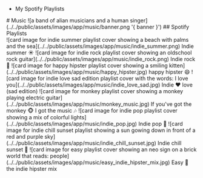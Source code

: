 
<aside>
    <div className='asideCore'>
        <ul className="linksList">
            <li>
                <FontAwesomeIcon icon={faSpotify} color='white' size="2x" className="social" /> <BaseLink href="https://open.spotify.com/user/chriswwweb/playlists">My Spotify Playlists</BaseLink>
            </li>
        </ul>
        <AsideContent />
    </div>
</aside>
<section id="music" className="middle">
    # Music
    ![a band of alian musicians and a human singer](../../public/assets/images/app/music/banner.png '{ banner }')
    ## Spotify Playlists
    <div className="grid">
        <Link href="https://open.spotify.com/playlist/0ju1z7ELlpnSeabW2kEuQT" className={styles.preview}>
            ![card image for indie summer playlist cover showing a beach with palms and the sea](../../public/assets/images/app/music/indie_summer.png)
            <span className={styles.title}>Indie summer ☀️</span>
        </Link>
        <Link href="https://open.spotify.com/playlist/341fyZWfso1OzWrQjfnHyV" className={styles.preview}>
            ![card image for indie rock playlist cover showing an oldschool rock guitar](../../public/assets/images/app/music/indie_rock.png)
            <span className={styles.title}>Indie rock 🎸</span>
        </Link>
        <Link href="https://open.spotify.com/playlist/67UDicGisTxY0heokY0Xuz" className={styles.preview}>
            ![card image for happy hipster playlist cover showing a smiling kitten](../../public/assets/images/app/music/happy_hipster.jpg)
            <span className={styles.title}>happy hipster 😄</span>
        </Link>
        <Link href="https://open.spotify.com/playlist/0s3e11aWxOCbXBfCoI066J" className={styles.preview}>
            ![card image for indie love sad edition playlist cover with the words: I love you](../../public/assets/images/app/music/indie_love_sad.jpg)
            <span className={styles.title}>Indie ❤️ love (sad edition)</span>
        </Link>
        <Link href="https://open.spotify.com/playlist/6QMS1aXyGbebKuyGaixz34" className={styles.preview}>
            ![card image for monkey playlist cover showing a monkey playing electric guitar](../../public/assets/images/app/music/monkey_music.jpg)
            <span className={styles.title}>If you&apos;ve got the monkey 🐵 I got the music 🎶</span>
        </Link>
        <Link href="https://open.spotify.com/playlist/1TRFxCiaBoqrhJsIoSREfx" className={styles.preview}>
            ![card image for indie pop playlist cover showing a mix of colorful lights](../../public/assets/images/app/music/indie_pop.jpg)
            <span className={styles.title}>Indie pop 🎉</span>
        </Link>
        <Link href="https://open.spotify.com/playlist/68FWf8WueCZwFWmZstyjkX" className={styles.preview}>
            ![card image for indie chill sunset playlist showing a sun gowing down in front of a red and purple sky](../../public/assets/images/app/music/indie_chill_sunset.jpg)
            <span className={styles.title}>Indie chill sunset 🌇</span>
        </Link>
        <Link href="https://open.spotify.com/playlist/6h3ikUhQu8CxFsuTTJC8TR" className={styles.preview}>
            ![card image for easy playlist cover showing an neo sign on a brick world that reads: people](../../public/assets/images/app/music/easy_indie_hipster_mix.jpg)
            <span className={styles.title}>Easy 🎵 the indie hipster mix</span>
        </Link>
    </div>
</section>
